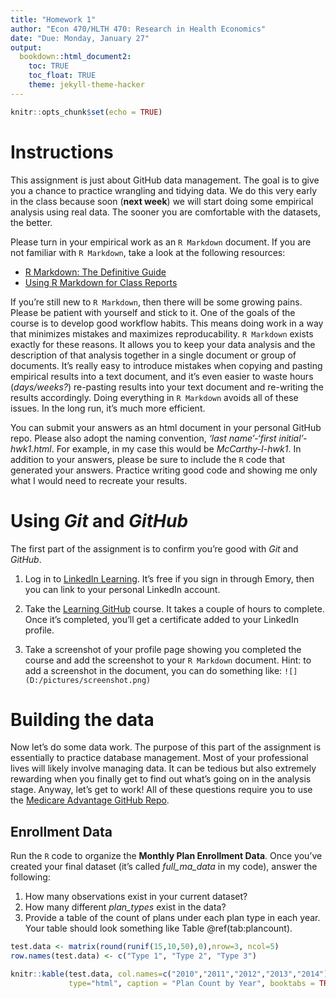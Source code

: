 ```yaml
---
title: "Homework 1"
author: "Econ 470/HLTH 470: Research in Health Economics"
date: "Due: Monday, January 27"
output: 
  bookdown::html_document2:
    toc: TRUE
    toc_float: TRUE
    theme: jekyll-theme-hacker
---
```


```r
knitr::opts_chunk$set(echo = TRUE)

```

# Instructions

This assignment is just about GitHub data management. The goal is to give you a chance to practice wrangling and tidying data. We do this very early in the class because soon (**next week**) we will start doing some empirical analysis using real data. The sooner you are comfortable with the datasets, the better.

Please turn in your empirical work as an `R Markdown` document. If you are not familiar with `R Markdown`, take a look at the following resources:

- [R Markdown: The Definitive Guide](https://bookdown.org/yihui/rmarkdown/)
- [Using R Markdown for Class Reports](https://www.stat.cmu.edu/~cshalizi/rmarkdown/)

If you're still new to `R Markdown`, then there will be some growing pains. Please be patient with yourself and stick to it. One of the goals of the course is to develop good workflow habits. This means doing work in a way that minimizes mistakes and maximizes reproducability. `R Markdown` exists exactly for these reasons. It allows you to keep your data analysis and the description of that analysis together in a single document or group of documents. It's really easy to introduce mistakes when copying and pasting empirical results into a text document, and it's even easier to waste hours (*days/weeks?*) re-pasting results into your text document and re-writing the results accordingly. Doing everything in `R Markdown` avoids all of these issues. In the long run, it's much more efficient.

You can submit your answers as an html document in your personal GitHub repo. Please also adopt the naming convention, *'last name'-'first initial'-hwk1.html*. For example, in my case this would be *McCarthy-I-hwk1*. In addition to your answers, please be sure to include the `R` code that generated your answers. Practice writing good code and showing me only what I would need to recreate your results.


# Using *Git* and *GitHub*

The first part of the assignment is to confirm you're good with *Git* and *GitHub*. 

1. Log in to [LinkedIn Learning](https://www.linkedin.com/learning/). It's free if you sign in through Emory, then you can link to your personal LinkedIn account. 

2. Take the [Learning GitHub](https://www.linkedin.com/learning/learning-github?u=2149178) course. It takes a couple of hours to complete. Once it's completed, you'll get a certificate added to your LinkedIn profile. 

3. Take a screenshot of your profile page showing you completed the course and add the screenshot to your `R Markdown` document. Hint: to add a screenshot in the document, you can do something like: `![](D:/pictures/screenshot.png)`


# Building the data
Now let's do some data work. The purpose of this part of the assignment is essentially to practice database management. Most of your professional lives will likely involve managing data. It can be tedious but also extremely rewarding when you finally get to find out what's going on in the analysis stage. Anyway, let's get to work! All of these questions require you to use the [Medicare Advantage GitHub Repo](https://github.com/imccart/Medicare-Advantage).


## Enrollment Data
Run the `R` code to organize the **Monthly Plan Enrollment Data**. Once you've created your final dataset (it's called *full_ma_data* in my code), answer the following:

1. How many observations exist in your current dataset? 
2. How many different *plan_types* exist in the data?
3. Provide a table of the count of plans under each plan type in each year. Your table should look something like Table \@ref(tab:plancount).

```r
test.data <- matrix(round(runif(15,10,50),0),nrow=3, ncol=5)
row.names(test.data) <- c("Type 1", "Type 2", "Type 3")
```

```r
knitr::kable(test.data, col.names=c("2010","2011","2012","2013","2014"),
             type="html", caption = "Plan Count by Year", booktabs = TRUE)
```

